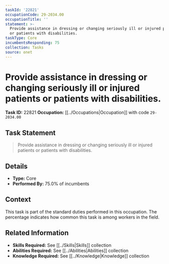 ```yaml
---
taskId: '22821'
occupationCode: 29-2034.00
occupationTitle: ''
statement: >-
  Provide assistance in dressing or changing seriously ill or injured patients
  or patients with disabilities.
taskType: Core
incumbentsResponding: 75
collection: Tasks
source: onet
---
```

# Provide assistance in dressing or changing seriously ill or injured patients or patients with disabilities.

**Task ID:** 22821
**Occupation:** [[../Occupations|Occupation]] with code `29-2034.00`

## Task Statement

> Provide assistance in dressing or changing seriously ill or injured patients or patients with disabilities.

## Details

- **Type:** Core
- **Performed By:** 75.0% of incumbents

## Context

This task is part of the standard duties performed in this occupation. The percentage indicates how common this task is among workers in the field.

## Related Information

- **Skills Required:** See [[../Skills|Skills]] collection
- **Abilities Required:** See [[../Abilities|Abilities]] collection
- **Knowledge Required:** See [[../Knowledge|Knowledge]] collection

